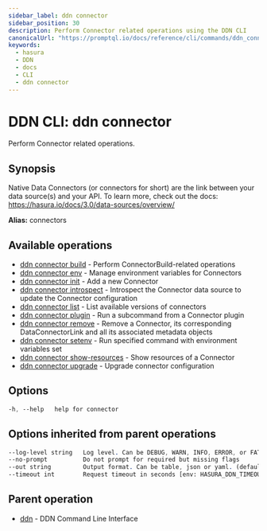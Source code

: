 ```yaml
---
sidebar_label: ddn connector
sidebar_position: 30
description: Perform Connector related operations using the DDN CLI
canonicalUrl: "https://promptql.io/docs/reference/cli/commands/ddn_connector"
keywords:
  - hasura
  - DDN
  - docs
  - CLI
  - ddn connector
---
```


# DDN CLI: ddn connector

Perform Connector related operations.

## Synopsis

Native Data Connectors (or connectors for short) are the link between your data source(s) and your API. To learn more, check out the docs: https://hasura.io/docs/3.0/data-sources/overview/

**Alias:** connectors

## Available operations

- [ddn connector build](/reference/cli/commands/ddn_connector_build) - Perform ConnectorBuild-related operations
- [ddn connector env](/reference/cli/commands/ddn_connector_env) - Manage environment variables for Connectors
- [ddn connector init](/reference/cli/commands/ddn_connector_init) - Add a new Connector
- [ddn connector introspect](/reference/cli/commands/ddn_connector_introspect) - Introspect the Connector data source to update the Connector configuration
- [ddn connector list](/reference/cli/commands/ddn_connector_list) - List available versions of connectors
- [ddn connector plugin](/reference/cli/commands/ddn_connector_plugin) - Run a subcommand from a Connector plugin
- [ddn connector remove](/reference/cli/commands/ddn_connector_remove) - Remove a Connector, its corresponding DataConnectorLink and all its associated metadata objects
- [ddn connector setenv](/reference/cli/commands/ddn_connector_setenv) - Run specified command with environment variables set
- [ddn connector show-resources](/reference/cli/commands/ddn_connector_show-resources) - Show resources of a Connector
- [ddn connector upgrade](/reference/cli/commands/ddn_connector_upgrade) - Upgrade connector configuration

## Options

```sass
-h, --help   help for connector
```

## Options inherited from parent operations

```sass
--log-level string   Log level. Can be DEBUG, WARN, INFO, ERROR, or FATAL. (default "INFO")
--no-prompt          Do not prompt for required but missing flags
--out string         Output format. Can be table, json or yaml. (default "table")
--timeout int        Request timeout in seconds [env: HASURA_DDN_TIMEOUT] (default 100)
```

## Parent operation

- [ddn](/reference/cli/commands/ddn) - DDN Command Line Interface
